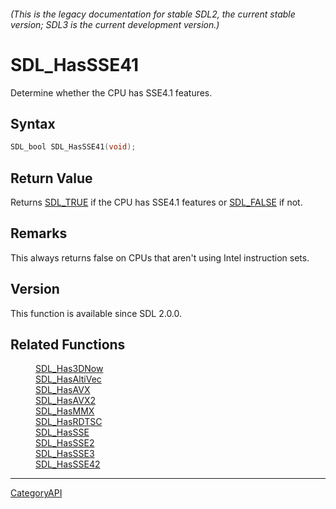 ====== (This is the legacy documentation for stable SDL2, the current stable version; SDL3 is the current development version.) ======
= SDL_HasSSE41 =

Determine whether the CPU has SSE4.1 features.

== Syntax ==

<syntaxhighlight lang='c'>
SDL_bool SDL_HasSSE41(void);
</syntaxhighlight>

== Return Value ==

Returns [[SDL_TRUE]] if the CPU has SSE4.1 features or [[SDL_FALSE]] if
not.

== Remarks ==

This always returns false on CPUs that aren't using Intel instruction sets.

== Version ==

This function is available since SDL 2.0.0.

== Related Functions ==

:[[SDL_Has3DNow]]
:[[SDL_HasAltiVec]]
:[[SDL_HasAVX]]
:[[SDL_HasAVX2]]
:[[SDL_HasMMX]]
:[[SDL_HasRDTSC]]
:[[SDL_HasSSE]]
:[[SDL_HasSSE2]]
:[[SDL_HasSSE3]]
:[[SDL_HasSSE42]]

----
[[CategoryAPI]]


